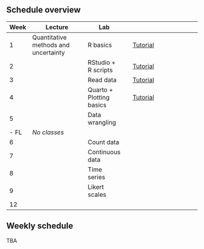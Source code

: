 ## Schedule overview

| Week  | Lecture                              | Lab                      |     |                                        |     |     |
|-------|--------------------------------------|--------------------------|-----|----------------------------------------|-----|-----|
| 1     | Quantitative methods and uncertainty | R basics                 |     | [Tutorial](tutorials/tutorial-w01.qmd) |     |     |
| 2     |                                      | RStudio + R scripts      |     | [Tutorial](tutorials/tutorial-w02.qmd) |     |     |
| 3     |                                      | Read data                |     | [Tutorial](tutorials/tutorial-w03.qmd) |     |     |
| 4     |                                      | Quarto + Plotting basics |     | [Tutorial](tutorials/tutorial-w04.qmd) |     |     |
| 5     |                                      | Data wrangling           |     |                                        |     |     |
| \- FL | *No classes*                         |                          |     |                                        |     |     |
| 6     |                                      | Count data               |     |                                        |     |     |
| 7     |                                      | Continuous data          |     |                                        |     |     |
| 8     |                                      | Time series              |     |                                        |     |     |
| 9     |                                      | Likert scales            |     |                                        |     |     |
| 12    |                                      |                          |     |                                        |     |     |

## Weekly schedule

TBA
